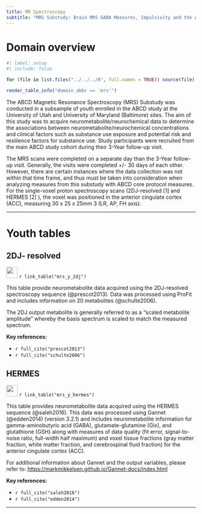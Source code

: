 ```yaml
---
title: MR Spectroscopy
subtitle: "MRS Substudy: Brain MRS GABA Measures, Impulsivity and the Adolescent Brain"
---
```


# Domain overview

```r
#| label: setup
#| include: false 

for (file in list.files("../../../R", full.names = TRUE)) source(file)
```

```r
render_table_info("domain_abbr == 'mrs'")
```

The ABCD Magnetic Resonance Spectroscopy (MRS) Substudy was conducted in a subsample of youth enrolled in the ABCD study at the University of Utah and University of Maryland (Baltimore) sites. The aim of this study was to acquire neurometabolite/neurochemical data to determine the associations between neurometabolite/neurochemical concentrations and clinical factors such as substance use exposure and potential risk and resilience factors for substance use. Study participants were recruited from the main ABCD study cohort during their 3-Year follow-up visit.

The MRS scans were completed on a separate day than the 3-Year follow-up visit. Generally, the visits were completed +/- 30 days of each other. However, there are certain instances where the data collection was not within that time frame, and thus must be taken into consideration when analyzing measures from this substudy with ABCD core protocol measures. For the single-voxel proton spectroscopy scans (2DJ-resolved \[1\] and HERMES \[2\] ), the voxel was positioned in the anterior cingulate cortex (ACC), measuring 30 x 25 x 25mm 3 (LR, AP, FH axis).

---

# Youth tables {#mrs_y}

## 2DJ- resolved {#mrs_y_2dj}

![](/assets/img/documentation/deap_icon.svg){width="30"} `r link_table("mrs_y_2dj")`  

This table provide neurometabolite data acquired using the 2DJ-resolved spectroscopy sequence (@prescot2013). Data was processed using ProFit and includes information on 20 metabolites (@schulte2006).

The 2DJ output metabolite is generally referred to as a “scaled metabolite amplitude” whereby the basis spectrum is scaled to match the measured spectrum.

**Key references:**

- `r full_cite("prescot2013")`
- `r full_cite("schulte2006")`

## HERMES {#mrs_y_hermes}

![](/assets/img/documentation/deap_icon.svg){width="30"} `r link_table("mrs_y_hermes")`  

This table provides neurometabolite data acquired using the HERMES sequence (@saleh2016). This data was processed using Gannet (@edden2014) (version 3.2.1) and includes neurometabolite information for gamma-aminobutyric acid (GABA), glutamate-glutamine (Glx), and glutathione (GSH) along with measures of data quality (fit error, signal-to-noise ratio, full-width half maximum) and voxel tissue fractions (gray matter fraction, white matter fraction, and cerebrospinal fluid fraction) for the anterior cingulate cortex (ACC).

For additional information about Gannet and the output variables, please refer to: <https://markmikkelsen.github.io/Gannet-docs/index.html>

**Key references:**

- `r full_cite("saleh2016")`
- `r full_cite("edden2014")`

---
